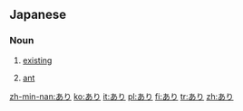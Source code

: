 ==Japanese==
===Noun===
{{ja-noun|h|rom=ari}}
# {{ja-def|有り}} [[existing]]
# {{ja-def|蟻}} {{insect|lang=ja|skey=あり}} [[ant]]

[[zh-min-nan:あり]]
[[ko:あり]]
[[it:あり]]
[[pl:あり]]
[[fi:あり]]
[[tr:あり]]
[[zh:あり]]